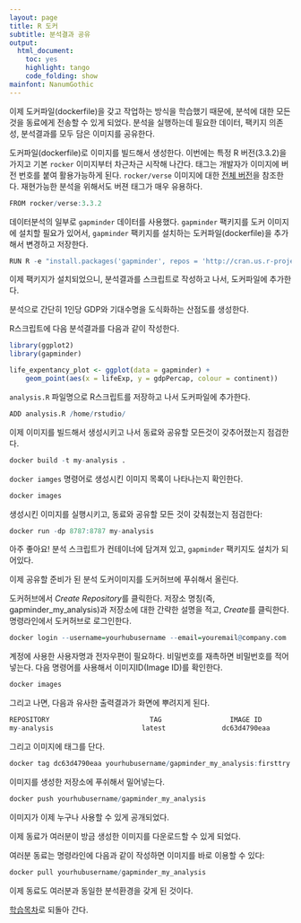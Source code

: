 ```yaml
---
layout: page
title: R 도커
subtitle: 분석결과 공유
output:
  html_document: 
    toc: yes
    highlight: tango
    code_folding: show
mainfont: NanumGothic
---
```



이제 도커파일(dockerfile)을 갖고 작업하는 방식을 학습했기 때문에, 
분석에 대한 모든 것을 동료에게 전송할 수 있게 되었다.
분석을 실행하는데 필요한 데이터, 팩키지 의존성, 분석결과를 모두 담은 이미지를 공유한다.

도커파일(dockerfile)로 이미지를 빌드해서 생성한다. 
이번에는 특정 R 버전(3.3.2)을 가지고 기본 `rocker` 이미지부터 차근차근 시작해 나간다.
태그는 개발자가 이미지에 버전 번호를 붙여 활용가능하게 된다.
`rocker/verse` 이미지에 대한 [전체 버전](https://hub.docker.com/r/rocker/verse/tags/)을 참조한다.
재현가능한 분석을 위해서도 버젼 태그가 매우 유용하다.

``` r
FROM rocker/verse:3.3.2
```

데이터분석의 일부로 `gapminder` 데이터를 사용했다.
`gapminder` 팩키지를 도커 이미지에 설치할 필요가 있어서, `gapminder` 팩키지를 설치하는 도커파일(dockerfile)을 추가해서 변경하고 저장한다.

``` r
RUN R -e "install.packages('gapminder', repos = 'http://cran.us.r-project.org')"
```

이제 팩키지가 설치되었으니, 분석결과를 스크립트로 작성하고 나서, 도커파일에 추가한다.

분석으로 간단히 1인당 GDP와 기대수명을 도식화하는 산점도를 생성한다.

R스크립트에 다음 분석결과를 다음과 같이 작성한다.

``` r
library(ggplot2)
library(gapminder)

life_expentancy_plot <- ggplot(data = gapminder) + 
    geom_point(aes(x = lifeExp, y = gdpPercap, colour = continent)) 
```

`analysis.R` 파일명으로 R스크립트를 저장하고 나서 도커파일에 추가한다.

``` r
ADD analysis.R /home/rstudio/
```

이제 이미지를 빌드해서 생성시키고 나서 동료와 공유할 모든것이 갖추어졌는지 점검한다.

``` r
docker build -t my-analysis .
```

`docker iamges` 명령어로 생성시킨 이미지 목록이 나타나는지 확인한다.

``` r
docker images
```

생성시킨 이미지를 실행시키고, 동료와 공유할 모든 것이 갖춰졌는지 점검한다:

``` r
docker run -dp 8787:8787 my-analysis
```

아주 좋아요! 분석 스크립트가 컨테이너에 담겨져 있고, `gapminder` 팩키지도 설치가 되어있다.

이제 공유할 준비가 된 분석 도커이미지를 도커허브에 푸쉬해서 올린다.

도커허브에서 *Create Repository*를 클릭한다.
저장소 명칭(즉, gapminder_my_analysis)과 저장소에 대한 간략한 설명을 적고, *Create*를 클릭한다.
명령라인에서 도커허브로 로그인한다.

``` r
docker login --username=yourhubusername --email=youremail@company.com
```

계정에 사용한 사용자명과 전자우편이 필요하다. 비밀번호를 재촉하면 비밀번호를 적어넣는다.
다음 명령어를 사용해서 이미지ID(Image ID)를 확인한다.

``` r
docker images
```

그리고 나면, 다음과 유사한 출력결과가 화면에 뿌려지게 된다.

``` r
REPOSITORY                         TAG                 IMAGE ID            CREATED             SIZE
my-analysis                      latest              dc63d4790eaa        2 minutes ago       3.164 GB
```

그리고 이미지에 태그를 단다.

``` r
docker tag dc63d4790eaa yourhubusername/gapminder_my_analysis:firsttry
```

이미지를 생성한 저장소에 푸쉬해서 밀어넣는다.

``` r
docker push yourhubusername/gapminder_my_analysis
```

이미지가 이제 누구나 사용할 수 있게 공개되었다.

이제 동료가 여러분이 방금 생성한 이미지를 다운로드할 수 있게 되었다.

여러분 동료는 명령라인에 다음과 같이 작성하면 이미지를 바로 이용할 수 있다:

``` r
docker pull yourhubusername/gapminder_my_analysis
```

이제 동료도 여러분과 동일한 분석환경을 갖게 된 것이다.

[학습목차](index.html)로 되돌아 간다.
